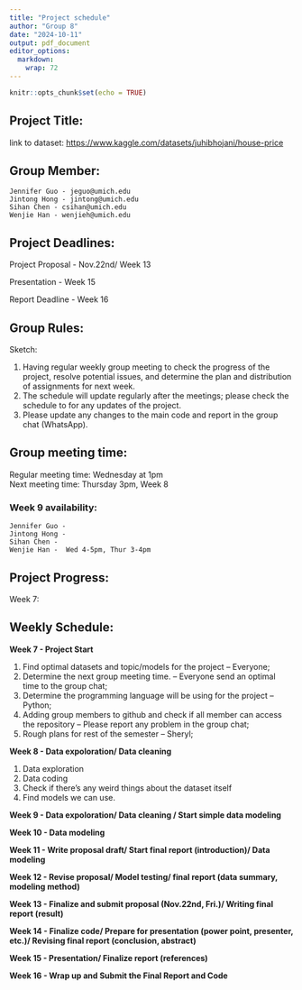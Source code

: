```yaml
---
title: "Project schedule"
author: "Group 8"
date: "2024-10-11"
output: pdf_document
editor_options: 
  markdown: 
    wrap: 72
---
```


```r
knitr::opts_chunk$set(echo = TRUE)
```

## Project Title:

link to dataset:
<https://www.kaggle.com/datasets/juhibhojani/house-price>

## Group Member:

```text
Jennifer Guo - jeguo@umich.edu
Jintong Hong - jintong@umich.edu
Sihan Chen - csihan@umich.edu
Wenjie Han - wenjieh@umich.edu
```

## Project Deadlines:

Project Proposal - Nov.22nd/ Week 13

Presentation - Week 15

Report Deadline - Week 16

## Group Rules:

Sketch:

1.  Having regular weekly group meeting to check the progress of the
    project, resolve potential issues, and determine the plan and
    distribution of assignments for next week.
2.  The schedule will update regularly after the meetings; please check
    the schedule to for any updates of the project.
3.  Please update any changes to the main code and report in the group
    chat (WhatsApp).

## Group meeting time:

Regular meeting time: Wednesday at 1pm\
Next meeting time: Thursday 3pm, Week 8\

### Week 9 availability: 

```text
Jennifer Guo -  
Jintong Hong -   
Sihan Chen -  
Wenjie Han -  Wed 4-5pm, Thur 3-4pm
```

## Project Progress:

Week 7:\

## Weekly Schedule:

**Week 7 - Project Start**

1.  Find optimal datasets and topic/models for the project -- Everyone;\
2.  Determine the next group meeting time. -- Everyone send an optimal
    time to the group chat;\
3.  Determine the programming language will be using for the project --
    Python;\
4.  Adding group members to github and check if all member can access
    the repository -- Please report any problem in the group chat;\
5.  Rough plans for rest of the semester -- Sheryl;

**Week 8 - Data expoloration/ Data cleaning**

1.  Data exploration
2.  Data coding
3.  Check if there's any weird things about the dataset itself
4.  Find models we can use.

**Week 9 - Data expoloration/ Data cleaning / Start simple data
modeling**

**Week 10 - Data modeling**

**Week 11 - Write proposal draft/ Start final report (introduction)/
Data modeling**

**Week 12 - Revise proposal/ Model testing/ final report (data summary,
modeling method)**

**Week 13 - Finalize and submit proposal (Nov.22nd, Fri.)/ Writing final
report (result)**

**Week 14 - Finalize code/ Prepare for presentation (power point,
presenter, etc.)/ Revising final report (conclusion, abstract)**

**Week 15 - Presentation/ Finalize report (references)**

**Week 16 - Wrap up and Submit the Final Report and Code**
